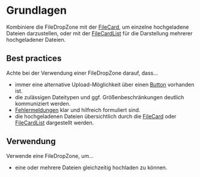 # Grundlagen

Kombiniere die FileDropZone mit der [FileCard](/03-components/upload/file-card), um einzelne hochgeladene Dateien darzustellen, oder mit der [FileCardList](/03-components/upload/file-card-list) für die Darstellung mehrerer hochgeladener Dateien.


 ## Best practices

 Achte bei der Verwendung einer FileDropZone darauf, dass...

- immer eine alternative Upload-Möglichkeit über einen [Button](/03-components/actions/button) vorhanden ist.
- die zulässigen Dateitypen und ggf. Größenbeschränkungen deutlich kommuniziert werden.
- [Fehlermeldungen](https://mittwald.github.io/flow/02-foundations/03-content-guidelines/02-fehlermeldungen) klar und hilfreich formuliert sind.
- die hochgeladenen Dateien übersichtlich durch die [FileCard](/03-components/upload/file-card) oder [FileCardList](/03-components/upload/file-card-list) dargestellt werden.

 ## Verwendung

 Verwende eine FileDropZone, um...

- eine oder mehrere Dateien gleichzeitig hochladen zu können.
